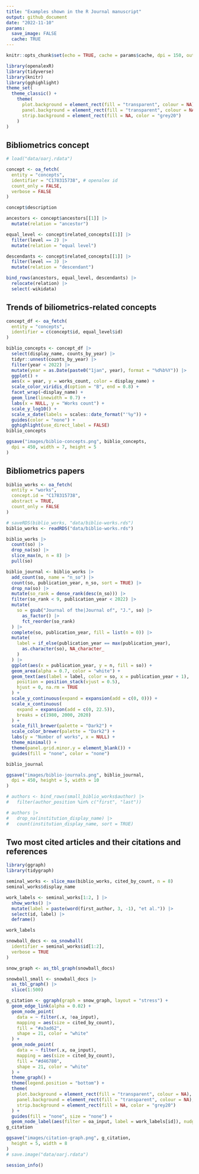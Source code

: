 ```yaml
---
title: "Examples shown in the R Journal manuscript"
output: github_document
date: "2022-11-10"
params:
  save_image: FALSE
  cache: TRUE
---
```


```r
knitr::opts_chunk$set(echo = TRUE, cache = params$cache, dpi = 150, out.width = "100%")
```

```r
library(openalexR)
library(tidyverse)
library(knitr)
library(gghighlight)
theme_set(
  theme_classic() +
    theme(
      plot.background = element_rect(fill = "transparent", colour = NA),
      panel.background = element_rect(fill = "transparent", colour = NA),
      strip.background = element_rect(fill = NA, color = "grey20")
    )
)
```

## Bibliometrics concept
```r
# load("data/oarj.rdata")
```

```r
concept <- oa_fetch(
  entity = "concepts",
  identifier = "C178315738", # openalex id
  count_only = FALSE,
  verbose = FALSE
)

concept$description

ancestors <- concept$ancestors[[1]] |>
  mutate(relation = "ancestor")

equal_level <- concept$related_concepts[[1]] |>
  filter(level == 2) |>
  mutate(relation = "equal level")

descendants <- concept$related_concepts[[1]] |>
  filter(level == 3) |>
  mutate(relation = "descendant")

bind_rows(ancestors, equal_level, descendants) |>
  relocate(relation) |>
  select(-wikidata)
```

## Trends of biliometrics-related concepts

```r
concept_df <- oa_fetch(
  entity = "concepts",
  identifier = c(concept$id, equal_level$id)
)

biblio_concepts <- concept_df |>
  select(display_name, counts_by_year) |>
  tidyr::unnest(counts_by_year) |>
  filter(year < 2022) |>
  mutate(year = as.Date(paste0("1jan", year), format = "%d%b%Y")) |>
  ggplot() +
  aes(x = year, y = works_count, color = display_name) +
  scale_color_viridis_d(option = "B", end = 0.8) +
  facet_wrap(~display_name) +
  geom_line(linewidth = 0.7) +
  labs(x = NULL, y = "Works count") +
  scale_y_log10() +
  scale_x_date(labels = scales::date_format("'%y")) +
  guides(color = "none") +
  gghighlight(use_direct_label = FALSE)
biblio_concepts
```


```r
ggsave("images/biblio-concepts.png", biblio_concepts,
  dpi = 450, width = 7, height = 5
)
```

## Bibliometrics papers

```r
biblio_works <- oa_fetch(
  entity = "works",
  concept.id = "C178315738",
  abstract = TRUE,
  count_only = FALSE
)
```


```r
# saveRDS(biblio_works, "data/biblio-works.rds")
biblio_works <- readRDS("data/biblio-works.rds")
```


```r
biblio_works |>
  count(so) |>
  drop_na(so) |>
  slice_max(n, n = 8) |>
  pull(so)

biblio_journal <- biblio_works |>
  add_count(so, name = "n_so") |>
  count(so, publication_year, n_so, sort = TRUE) |>
  drop_na(so) |>
  mutate(so_rank = dense_rank(desc(n_so))) |>
  filter(so_rank < 9, publication_year < 2022) |>
  mutate(
    so = gsub("Journal of the|Journal of", "J.", so) |>
      as_factor() |>
      fct_reorder(so_rank)
  ) |>
  complete(so, publication_year, fill = list(n = 0)) |>
  mutate(
    label = if_else(publication_year == max(publication_year),
      as.character(so), NA_character_
    )
  ) |>
  ggplot(aes(x = publication_year, y = n, fill = so)) +
  geom_area(alpha = 0.7, color = "white") +
  geom_text(aes(label = label, color = so, x = publication_year + 1),
    position = position_stack(vjust = 0.5),
    hjust = 0, na.rm = TRUE
  ) +
  scale_y_continuous(expand = expansion(add = c(0, 0))) +
  scale_x_continuous(
    expand = expansion(add = c(0, 22.5)),
    breaks = c(1980, 2000, 2020)
  ) +
  scale_fill_brewer(palette = "Dark2") +
  scale_color_brewer(palette = "Dark2") +
  labs(y = "Number of works", x = NULL) +
  theme_minimal() +
  theme(panel.grid.minor.y = element_blank()) +
  guides(fill = "none", color = "none")

biblio_journal
```


```r
ggsave("images/biblio-journals.png", biblio_journal,
  dpi = 450, height = 5, width = 10
)
```


```r
# authors <- bind_rows(small_biblio_works$author) |>
#   filter(author_position %in% c("first", "last"))

# authors |>
#   drop_na(institution_display_name) |>
#   count(institution_display_name, sort = TRUE)
```

## Two most cited articles and their citations and references

```r
library(ggraph)
library(tidygraph)

seminal_works <- slice_max(biblio_works, cited_by_count, n = 8)
seminal_works$display_name

work_labels <- seminal_works[1:2, ] |>
  show_works() |>
  mutate(label = paste(word(first_author, 3, -1), "et al.")) |>
  select(id, label) |>
  deframe()

work_labels

snowball_docs <- oa_snowball(
  identifier = seminal_works$id[1:2],
  verbose = TRUE
)

snow_graph <- as_tbl_graph(snowball_docs)

snowball_small <- snowball_docs |>
  as_tbl_graph() |>
  slice(1:500)

g_citation <- ggraph(graph = snow_graph, layout = "stress") +
  geom_edge_link(alpha = 0.02) +
  geom_node_point(
    data = ~ filter(.x, !oa_input),
    mapping = aes(size = cited_by_count),
    fill = "#a3ad62",
    shape = 21, color = "white"
  ) +
  geom_node_point(
    data = ~ filter(.x, oa_input),
    mapping = aes(size = cited_by_count),
    fill = "#d46780",
    shape = 21, color = "white"
  ) +
  theme_graph() +
  theme(legend.position = "bottom") +
  theme(
    plot.background = element_rect(fill = "transparent", colour = NA),
    panel.background = element_rect(fill = "transparent", colour = NA),
    strip.background = element_rect(fill = NA, color = "grey20")
  ) +
  guides(fill = "none", size = "none") +
  geom_node_label(aes(filter = oa_input, label = work_labels[id]), nudge_y = 0.2, size = 3)
g_citation
```

```r
ggsave("images/citation-graph.png", g_citation,
  height = 5, width = 8
)
# save.image("data/oarj.rdata")
```

```r
session_info()
```
